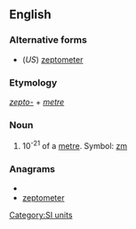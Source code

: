 ==English==

===Alternative forms===
* (''US'') [[zeptometer]]

===Etymology===
''[[zepto-]]'' + ''[[metre]]''

===Noun===
{{en-noun}}

# 10<sup>-21</sup> of a [[metre]]. Symbol: [[zm]]

===Anagrams===
* {{alphagram|eeemoprttz}}
* [[zeptometer#English|zeptometer]]

[[Category:SI units]]